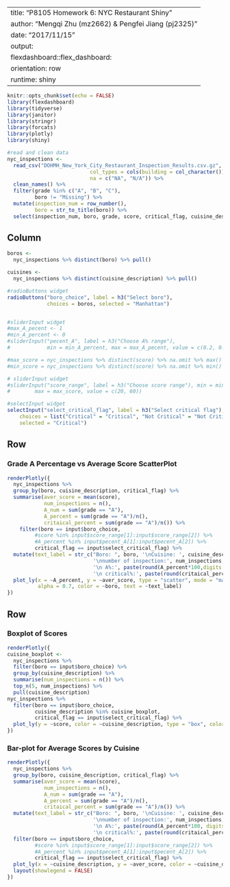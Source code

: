 
---
title: "P8105 Homework 6: NYC Restaurant Shiny"
author: "Mengqi Zhu (mz2662) & Pengfei Jiang (pj2325)"
date: "2017/11/15"
output: 
  flexdashboard::flex_dashboard:
    orientation: row
  runtime: shiny
---

```r
knitr::opts_chunk$set(echo = FALSE)
library(flexdashboard)
library(tidyverse)
library(janitor)
library(stringr)
library(forcats)
library(plotly)
library(shiny)
```

```r
#read and clean data
nyc_inspections <- 
  read_csv("DOHMH_New_York_City_Restaurant_Inspection_Results.csv.gz", 
                           col_types = cols(building = col_character()),
                           na = c("NA", "N/A")) %>%
  clean_names() %>%
  filter(grade %in% c("A", "B", "C"),
         boro != "Missing") %>% 
  mutate(inspection_num = row_number(),
         boro = str_to_title(boro)) %>% 
  select(inspection_num, boro, grade, score, critical_flag, cuisine_description)
```


Column {.sidebar}
-----------------------------------------------------------------------

```r
boros <- 
  nyc_inspections %>% distinct(boro) %>% pull()

cuisines <- 
  nyc_inspections %>% distinct(cuisine_description) %>% pull()

#radioButtons widget
radioButtons("boro_choice", label = h3("Select boro"),
             choices = boros, selected = "Manhattan")


#sliderInput widget
#max_A_pecent <- 1
#min_A_percent <- 0
#sliderInput("pecent_A", label = h3("Choose A% range"), 
#            min = min_A_percent, max = max_A_pecent, value = c(0.2, 0.8))

#max_score = nyc_inspections %>% distinct(score) %>% na.omit %>% max()
#min_score = nyc_inspections %>% distinct(score) %>% na.omit %>% min()

# sliderInput widget
#sliderInput("score_range", label = h3("Choose score range"), min = min_score, 
#        max = max_score, value = c(20, 60))

#selectInput widget
selectInput("select_critical_flag", label = h3("Select critical flag"), 
    choices = list("Critical" = "Critical", "Not Critical" = "Not Critical", "Not Applicable" = "Not Applicable"), 
    selected = "Critical")

```


Row
-----------------------------------------------------------------------

### Grade A Percentage vs Average Score ScatterPlot

```r
renderPlotly({
  nyc_inspections %>%
  group_by(boro, cuisine_description, critical_flag) %>%
  summarise(aver_score = mean(score),
            num_inspections = n(),
            A_num = sum(grade == "A"),
            A_percent = sum(grade == "A")/n(),
            critaical_percent = sum(grade == "A")/n()) %>%
    filter(boro == input$boro_choice, 
         #score %in% input$score_range[1]:input$score_range[2]) %>%
         #A_percent %in% input$pecent_A[1]:input$pecent_A[2]) %>%
         critical_flag == input$select_critical_flag) %>%
  mutate(text_label = str_c("Boro: ", boro, '\nCuisine: ', cuisine_description, 
                            '\nnumber of inspection:', num_inspections, '\nnumber of A:', A_num,
                            '\n A%:', paste(round(A_percent*100,digits = 2),"%",sep = "")), 
                            '\n critical%:', paste(round(critaical_percent*100,digits = 2),"%",sep = "")) %>%
  plot_ly(x = ~A_percent, y = ~aver_score, type = "scatter", mode = "markers",   
          alpha = 0.7, color = ~boro, text = ~text_label)
})
```

Row {.tabset .tabset-fade}
-----------------------------------------------------------------------

### Boxplot of Scores

```r
renderPlotly({
cuisine_boxplot <-
  nyc_inspections %>%
  filter(boro == input$boro_choice) %>%
  group_by(cuisine_description) %>%
  summarise(num_inspections = n()) %>%
  top_n(5, num_inspections) %>%
  pull(cuisine_description)
nyc_inspections %>%
  filter(boro == input$boro_choice,
         cuisine_description %in% cuisine_boxplot,
         critical_flag == input$select_critical_flag) %>%
  plot_ly(y = ~score, color = ~cuisine_description, type = "box", colors = "Set2")
})
```

### Bar-plot for Average Scores by Cuisine

```r
renderPlotly({
  nyc_inspections %>%
  group_by(boro, cuisine_description, critical_flag) %>%
  summarise(aver_score = mean(score),
            num_inspections = n(),
            A_num = sum(grade == "A"),
            A_percent = sum(grade == "A")/n(),
            critaical_percent = sum(grade == "A")/n()) %>%
  mutate(text_label = str_c("Boro: ", boro, '\nCuisine: ', cuisine_description, 
                            '\nnumber of inspection:', num_inspections, '\nnumber of A:', A_num,
                            '\n A%:', paste(round(A_percent*100, digits = 2),"%",sep = "")), 
                            '\n critical%:', paste(round(critaical_percent*100, digits = 2),"%",sep = "")) %>%
  filter(boro == input$boro_choice, 
         #score %in% input$score_range[1]:input$score_range[2]) %>%
         #A_percent %in% input$pecent_A[1]:input$pecent_A[2]) %>%
         critical_flag == input$select_critical_flag) %>%
  plot_ly(x = ~cuisine_description, y = ~aver_score, color = ~cuisine_description, type = "bar", text = ~text_label) %>%
  layout(showlegend = FALSE)
})
```